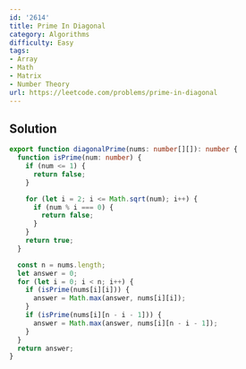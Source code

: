 ```yaml
---
id: '2614'
title: Prime In Diagonal
category: Algorithms
difficulty: Easy
tags:
- Array
- Math
- Matrix
- Number Theory
url: https://leetcode.com/problems/prime-in-diagonal
---
```


## Solution

```typescript filename="solution.ts" copy
export function diagonalPrime(nums: number[][]): number {
  function isPrime(num: number) {
    if (num <= 1) {
      return false;
    }

    for (let i = 2; i <= Math.sqrt(num); i++) {
      if (num % i === 0) {
        return false;
      }
    }
    return true;
  }

  const n = nums.length;
  let answer = 0;
  for (let i = 0; i < n; i++) {
    if (isPrime(nums[i][i])) {
      answer = Math.max(answer, nums[i][i]);
    }
    if (isPrime(nums[i][n - i - 1])) {
      answer = Math.max(answer, nums[i][n - i - 1]);
    }
  }
  return answer;
}
```


